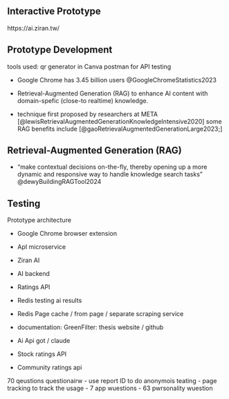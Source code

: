 ```{=mdx}
import MyEmbed from '/src/components/Embed'
import Figure from '/src/components/Figure'
import Watch from '../images/prototypes/ai-watch.png'
import Susan from '../images/prototypes/susan-pink-app.png'
```
## Interactive Prototype

https://ai.ziran.tw/


## Prototype Development

tools used: 
qr generator in Canva
postman for API testing


- Google Chrome has 3.45 billion users @GoogleChromeStatistics2023


- Retrieval-Augmented Generation (RAG) to enhance AI content with domain-spefic (close-to realtime) knowledge.
- technique first proposed by researchers at META [@lewisRetrievalAugmentedGenerationKnowledgeIntensive2020] some RAG benefits include [@gaoRetrievalAugmentedGenerationLarge2023;]

## Retrieval-Augmented Generation (RAG) 

- "make contextual decisions on-the-fly, thereby opening up a more dynamic and responsive way to handle knowledge search tasks" @dewyBuildingRAGTool2024



## Testing

Prototype architecture

- Google Chrome browser extension 
- ApI microservice

- Ziran AI
- AI backend
- Ratings API
- Redis testing ai results
- Redis Page cache / from page / separate scraping service
- documentation: GreenFilter: thesis website / github
- Ai Api got / claude
- Stock ratings API
- Community ratings api

70 qeustions questionairw
- use report ID to do anonymois teating
- page tracking to track the usage
- 7 app wuestions
- 63 pwrsonality wuestion
